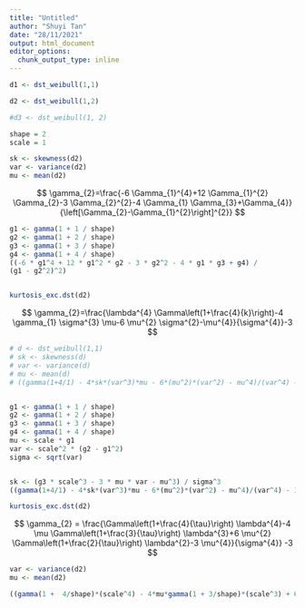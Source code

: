 ```yaml
---
title: "Untitled"
author: "Shuyi Tan"
date: "28/11/2021"
output: html_document
editor_options: 
  chunk_output_type: inline
---
```


```r
d1 <- dst_weibull(1,1) 

d2 <- dst_weibull(1,2)

#d3 <- dst_weibull(1, 2)

shape = 2
scale = 1

sk <- skewness(d2)
var <- variance(d2)
mu <- mean(d2)
```


$$
\gamma_{2}=\frac{-6 \Gamma_{1}^{4}+12 \Gamma_{1}^{2} \Gamma_{2}-3 \Gamma_{2}^{2}-4 \Gamma_{1} \Gamma_{3}+\Gamma_{4}}{\left[\Gamma_{2}-\Gamma_{1}^{2}\right]^{2}}
$$

```r
g1 <- gamma(1 + 1 / shape)
g2 <- gamma(1 + 2 / shape)
g3 <- gamma(1 + 3 / shape)
g4 <- gamma(1 + 4 / shape)
((-6 * g1^4 + 12 * g1^2 * g2 - 3 * g2^2 - 4 * g1 * g3 + g4) /
(g1 - g2^2)^2)


kurtosis_exc.dst(d2)
```

$$
\gamma_{2}=\frac{\lambda^{4} \Gamma\left(1+\frac{4}{k}\right)-4 \gamma_{1} \sigma^{3} \mu-6 \mu^{2} \sigma^{2}-\mu^{4}}{\sigma^{4}}-3
$$

```r
# d <- dst_weibull(1,1)
# sk <- skewness(d)
# var <- variance(d)
# mu <- mean(d)
# ((gamma(1+4/1) - 4*sk*(var^3)*mu - 6*(mu^2)*(var^2) - mu^4)/(var^4) - 3)


g1 <- gamma(1 + 1 / shape)
g2 <- gamma(1 + 2 / shape)
g3 <- gamma(1 + 3 / shape)
g4 <- gamma(1 + 4 / shape)
mu <- scale * g1
var <- scale^2 * (g2 - g1^2)
sigma <- sqrt(var)


sk <- (g3 * scale^3 - 3 * mu * var - mu^3) / sigma^3
((gamma(1+4/1) - 4*sk*(var^3)*mu - 6*(mu^2)*(var^2) - mu^4)/(var^4) - 3)

kurtosis_exc.dst(d2)
```


$$
\gamma_{2} = \frac{\Gamma\left(1+\frac{4}{\tau}\right) \lambda^{4}-4 \mu \Gamma\left(1+\frac{3}{\tau}\right) \lambda^{3}+6 \mu^{2} \Gamma\left(1+\frac{2}{\tau}\right) \lambda^{2}-3 \mu^{4}}{\sigma^{4}} -3
$$

```r
var <- variance(d2)
mu <- mean(d2)

((gamma(1 +  4/shape)*(scale^4) - 4*mu*gamma(1 + 3/shape)*(scale^3) + 6*(mu^2)*gamma(1+2/shape)*(scale^2) - 3*(mu^4))/(var^4) - 3)
```






